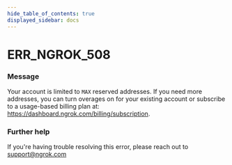 ```yaml
---
hide_table_of_contents: true
displayed_sidebar: docs
---
```



# ERR_NGROK_508

### Message

Your account is limited to `MAX` reserved addresses. If you need more addresses, you can turn overages on for your existing account or subscribe to a usage-based billing plan at: https://dashboard.ngrok.com/billing/subscription.

<ErrorDetails error="err_ngrok_508" />

### Further help

If you're having trouble resolving this error, please reach out to [support@ngrok.com](mailto:support@ngrok.com?subject=Help%20with%20ERR_NGROK_508)
